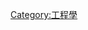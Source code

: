 {{userbox
| border-c = #13469b
| border-s = 1
| id       = [[File:Nuvola apps kcmsystem.svg|35px|link=:en:Template:User WP Engineering]]
| id-c     = white
| info     = 這名用戶認為<big>'''[[WP:工程學專題|工程學專題]]'''</big>太有趣了！
| info-a   = center
| info-c   = navy
| info-fc  = #FFFFFF
| usercategory = 工程學專題維基人
| nocat = {{{nocat|}}}
}}
<noinclude>[[Category:工程學]]</noinclude>